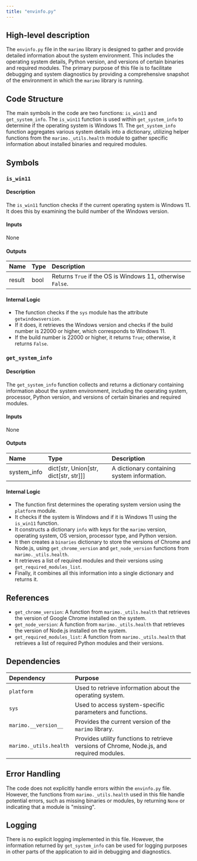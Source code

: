 ```yaml
---
title: "envinfo.py"
---
```


## High-level description

The `envinfo.py` file in the `marimo` library is designed to gather and provide detailed information about the system environment. This includes the operating system details, Python version, and versions of certain binaries and required modules. The primary purpose of this file is to facilitate debugging and system diagnostics by providing a comprehensive snapshot of the environment in which the `marimo` library is running.

## Code Structure

The main symbols in the code are two functions: `is_win11` and `get_system_info`. The `is_win11` function is used within `get_system_info` to determine if the operating system is Windows 11. The `get_system_info` function aggregates various system details into a dictionary, utilizing helper functions from the `marimo._utils.health` module to gather specific information about installed binaries and required modules.

## Symbols

### `is_win11`
#### Description
The `is_win11` function checks if the current operating system is Windows 11. It does this by examining the build number of the Windows version.

#### Inputs
None

#### Outputs
| Name | Type | Description |
|:-----|:-----|:------------|
| result | bool | Returns `True` if the OS is Windows 11, otherwise `False`. |

#### Internal Logic
- The function checks if the `sys` module has the attribute `getwindowsversion`.
- If it does, it retrieves the Windows version and checks if the build number is 22000 or higher, which corresponds to Windows 11.
- If the build number is 22000 or higher, it returns `True`; otherwise, it returns `False`.

### `get_system_info`
#### Description
The `get_system_info` function collects and returns a dictionary containing information about the system environment, including the operating system, processor, Python version, and versions of certain binaries and required modules.

#### Inputs
None

#### Outputs
| Name | Type | Description |
|:-----|:-----|:------------|
| system_info | dict[str, Union[str, dict[str, str]]] | A dictionary containing system information. |

#### Internal Logic
- The function first determines the operating system version using the `platform` module.
- It checks if the system is Windows and if it is Windows 11 using the `is_win11` function.
- It constructs a dictionary `info` with keys for the `marimo` version, operating system, OS version, processor type, and Python version.
- It then creates a `binaries` dictionary to store the versions of Chrome and Node.js, using `get_chrome_version` and `get_node_version` functions from `marimo._utils.health`.
- It retrieves a list of required modules and their versions using `get_required_modules_list`.
- Finally, it combines all this information into a single dictionary and returns it.

## References

- `get_chrome_version`: A function from `marimo._utils.health` that retrieves the version of Google Chrome installed on the system.
- `get_node_version`: A function from `marimo._utils.health` that retrieves the version of Node.js installed on the system.
- `get_required_modules_list`: A function from `marimo._utils.health` that retrieves a list of required Python modules and their versions.

## Dependencies

| Dependency | Purpose |
|:-----------|:--------|
| `platform` | Used to retrieve information about the operating system. |
| `sys` | Used to access system-specific parameters and functions. |
| `marimo.__version__` | Provides the current version of the `marimo` library. |
| `marimo._utils.health` | Provides utility functions to retrieve versions of Chrome, Node.js, and required modules. |

## Error Handling

The code does not explicitly handle errors within the `envinfo.py` file. However, the functions from `marimo._utils.health` used in this file handle potential errors, such as missing binaries or modules, by returning `None` or indicating that a module is "missing".

## Logging

There is no explicit logging implemented in this file. However, the information returned by `get_system_info` can be used for logging purposes in other parts of the application to aid in debugging and diagnostics.